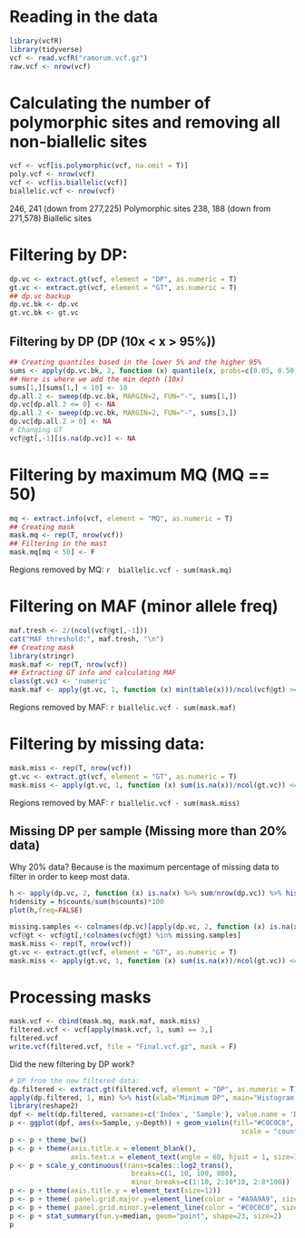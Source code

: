 # Reading in the data

```r
library(vcfR)
library(tidyverse)
vcf <- read.vcfR("ramorum.vcf.gz")
raw.vcf <- nrow(vcf)
```


# Calculating the number of polymorphic sites and removing all non-biallelic sites
```r
vcf <- vcf[is.polymorphic(vcf, na.omit = T)]
poly.vcf <- nrow(vcf)
vcf <- vcf[is.biallelic(vcf)]
biallelic.vcf <- nrow(vcf)
```

246, 241 (down from 277,225) Polymorphic sites
238, 188 (down from 271,578) Biallelic sites

# Filtering by DP:

```R
dp.vc <- extract.gt(vcf, element = "DP", as.numeric = T)
gt.vc <- extract.gt(vcf, element = "GT", as.numeric = T)
## dp.vc backup
dp.vc.bk <- dp.vc
gt.vc.bk <- gt.vc
```

## Filtering by DP (DP (10x < x > 95%))

```r
## Creating quantiles based in the lower 5% and the higher 95%
sums <- apply(dp.vc.bk, 2, function (x) quantile(x, probs=c(0.05, 0.50, 0.95), na.rm = T))
## Here is where we add the min depth (10x)
sums[1,][sums[1,] < 10] <- 10
dp.all.2 <- sweep(dp.vc.bk, MARGIN=2, FUN="-", sums[1,])
dp.vc[dp.all.2 <= 0] <- NA
dp.all.2 <- sweep(dp.vc.bk, MARGIN=2, FUN="-", sums[3,])
dp.vc[dp.all.2 > 0] <- NA
# Changing GT
vcf@gt[,-1][is.na(dp.vc)] <- NA
```

# Filtering by maximum MQ (MQ == 50)

```r
mq <- extract.info(vcf, element = "MQ", as.numeric = T)
## Creating mask
mask.mq <- rep(T, nrow(vcf))
## Filtering in the mast
mask.mq[mq < 50] <- F
```

Regions removed by MQ: `r  biallelic.vcf - sum(mask.mq)`

# Filtering on MAF (minor allele freq)

```r
maf.tresh <- 2/(ncol(vcf@gt[,-1]))
cat("MAF threshold:", maf.tresh, "\n")
## Creating mask
library(stringr)
mask.maf <- rep(T, nrow(vcf))
## Extracting GT info and calculating MAF
class(gt.vc) <- 'numeric'
mask.maf <- apply(gt.vc, 1, function (x) min(table(x)))/ncol(vcf@gt) >= maf.tresh
```

Regions removed by MAF: `r biallelic.vcf - sum(mask.maf)`

# Filtering by missing data:

```r
mask.miss <- rep(T, nrow(vcf))
gt.vc <- extract.gt(vcf, element = "GT", as.numeric = T)
mask.miss <- apply(gt.vc, 1, function (x) sum(is.na(x))/ncol(gt.vc)) <= 0.00
```

Regions removed by MAF: `r biallelic.vcf - sum(mask.miss)`

## Missing DP per sample (Missing more than 20% data)

Why 20% data? Because is the maximum percentage of missing data to filter in order to keep most data.

```r
h <- apply(dp.vc, 2, function (x) is.na(x) %>% sum/nrow(dp.vc)) %>% hist()
h$density = h$counts/sum(h$counts)*100
plot(h,freq=FALSE)
```

```r
missing.samples <- colnames(dp.vc)[apply(dp.vc, 2, function (x) is.na(x) %>% sum/nrow(dp.vc)) > 0.2]
vcf@gt <- vcf@gt[,!colnames(vcf@gt) %in% missing.samples]
mask.miss <- rep(T, nrow(vcf))
gt.vc <- extract.gt(vcf, element = "GT", as.numeric = T)
mask.miss <- apply(gt.vc, 1, function (x) sum(is.na(x))/ncol(gt.vc)) <= 0.00
```

# Processing masks

```r
mask.vcf <- cbind(mask.mq, mask.maf, mask.miss)
filtered.vcf <- vcf[apply(mask.vcf, 1, sum) == 3,]
filtered.vcf
write.vcf(filtered.vcf, file = "Final.vcf.gz", mask = F)
```

Did the new filtering by DP work?
```r
# DP from the new filtered data:
dp.filtered <- extract.gt(filtered.vcf, element = "DP", as.numeric = T)
apply(dp.filtered, 1, min) %>% hist(xlab="Minimum DP", main="Histogram of minimum DP per variant site", border="grey70", col="grey90", breaks=10,  xlim=c(10,20))
library(reshape2)
dpf <- melt(dp.filtered, varnames=c('Index', 'Sample'), value.name = 'Depth', na.rm=TRUE)
p <- ggplot(dpf, aes(x=Sample, y=Depth)) + geom_violin(fill="#C0C0C0", adjust=1.0,
                                                         scale = "count", trim=TRUE)
p <- p + theme_bw()
p <- p + theme(axis.title.x = element_blank(), 
               axis.text.x = element_text(angle = 60, hjust = 1, size=12))
p <- p + scale_y_continuous(trans=scales::log2_trans(), 
                              breaks=c(1, 10, 100, 800),
                              minor_breaks=c(1:10, 2:10*10, 2:8*100))
p <- p + theme(axis.title.y = element_text(size=12))
p <- p + theme( panel.grid.major.y=element_line(color = "#A9A9A9", size=0.6) )
p <- p + theme( panel.grid.minor.y=element_line(color = "#C0C0C0", size=0.2) )
p <- p + stat_summary(fun.y=median, geom="point", shape=23, size=2)
p
```
